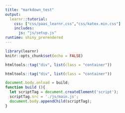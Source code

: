 ```yaml
---
title: "markdown_test"
output: 
  learnr::tutorial:
    css: ["css/paas_learnr.css","css/katex.min.css"]
    includes: 
      js: "js/setup.js"
runtime: shiny_prerendered
---
```


```r
library(learnr)
knitr::opts_chunk$set(echo = FALSE)
```

```r
htmltools::tag("div", list(class = "container"))
```


```r
htmltools::tag("div", list(class = "container"))
```

```js
document.body.onload = build;
function build (){
  let scriptTag = document.createElement('script');
  scriptTag.src = './js/main.js';
  document.body.appendChild(scriptTag);
}
```

